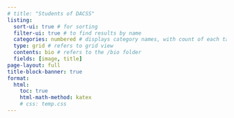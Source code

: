 ```yaml
---
# title: "Students of DACSS"
listing:
  sort-ui: true # for sorting
  filter-ui: true # to find results by name
  categories: numbered # displays category names, with count of each tag
  type: grid # refers to grid view
  contents: bio # refers to the /bio folder
  fields: [image, title]
page-layout: full
title-block-banner: true
format:
  html:
    toc: true
    html-math-method: katex
    # css: temp.css
---
```

